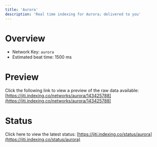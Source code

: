 ```yaml
---
title: 'Aurora'
description: 'Real time indexing for Aurora; delivered to you'
---
```


# Overview
- Network Key: `aurora`
- Estimated beat time: 1500 ms

# Preview
Click the following link to view a preview of the raw data available: [https://jiti.indexing.co/networks/aurora/143425788](https://jiti.indexing.co/networks/aurora/143425788)

# Status
Click here to view the latest status: [https://jiti.indexing.co/status/aurora](https://jiti.indexing.co/status/aurora)
